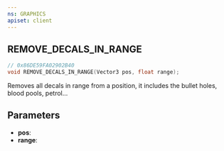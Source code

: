```yaml
---
ns: GRAPHICS
apiset: client
---
```

## REMOVE_DECALS_IN_RANGE

```c
// 0x86DE59FA02902B40
void REMOVE_DECALS_IN_RANGE(Vector3 pos, float range);
```

Removes all decals in range from a position, it includes the bullet holes, blood pools, petrol...

## Parameters
* **pos**:
* **range**: